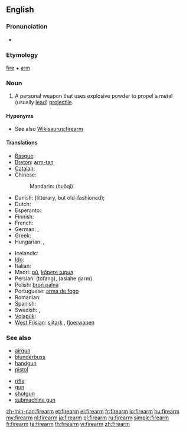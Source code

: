 ==English==

===Pronunciation===
* {{audio|en-us-firearm.ogg|Audio (US)}}

===Etymology===
[[fire]] + [[arm]]

===Noun===
{{wikipedia}}
{{en-noun}}

# A personal weapon that uses explosive powder to propel a metal (usually [[lead]]) [[projectile]].

====Hyponyms====
* See also [[Wikisaurus:firearm]]

====Translations====
{{trans-top|personal weapon}}
* [[Basque]]: {{t|eu|su-arma|xs=Basque}}
* [[Breton]]: [[arm-tan]] {{m}}
* [[Catalan]]: {{t|ca|arma de foc|f}}
* Chinese:
*: Mandarin: {{zh-ts|火器|火器}} (huǒqì)
* Danish: {{t|da|ildvåben|n}} (litterary, but old-fashioned); {{t|da|skydevåben|n}}
* Dutch: {{t+|nl|vuurwapen|n}}
* Esperanto: {{t-|eo|pafilo|xs=Esperanto}}
* Finnish: {{t+|fi|tuliase}}
* French: {{t+|fr|arme à feu|f}}
* German: {{t+|de|Schusswaffe|f}}, {{t+|de|Feuerwaffe|f}}
* Greek: {{t-|el|πυροβόλο όπλο|n|tr=pyrovólo óplo}}
* Hungarian: {{t+|hu|tűzfegyver}}, {{t+|hu|lőfegyver}}
{{trans-mid}}
* Icelandic: {{t+|is|skotvopn|n}}
* [[Ido]]: {{t-|io|pafarmo|xs=Ido}}
* Italian: {{t+|it|arma da fuoco|f}}
* Maori: [[pū]], [[kōpere tupua]]
* Persian: {{fa-Arab|[[تفنگ]]}} (tofang), {{fa-Arab|[[اسلحه گرم]]}} (aslahe garm)
* Polish: [[broń palna]] {{f}}
* Portuguese: [[arma de fogo]] {{f}}
* Romanian: {{t|ro|armă de foc|f}}
* Spanish: {{t+|es|arma de fuego|f}}
* Swedish: {{t|sv|skjutvapen|n}}, {{t|sv|eldvapen|n}}
* [[Volapük]]: {{t|vo|filavaf}}
* [[West Frisian]]: [[sjitark]] {{n}}, [[fjoerwapen]] {{n}}
{{trans-bottom}}

===See also===
{{top2}}
* [[airgun]]
* [[blunderbuss]]
* [[handgun]]
* [[pistol]]
{{mid2}}
* [[rifle]]
* [[gun]]
* [[shotgun]]
* [[submachine gun]]
{{bottom}}

[[zh-min-nan:firearm]]
[[et:firearm]]
[[el:firearm]]
[[fr:firearm]]
[[io:firearm]]
[[hu:firearm]]
[[my:firearm]]
[[nl:firearm]]
[[ja:firearm]]
[[pl:firearm]]
[[ru:firearm]]
[[simple:firearm]]
[[fi:firearm]]
[[ta:firearm]]
[[th:firearm]]
[[vi:firearm]]
[[zh:firearm]]